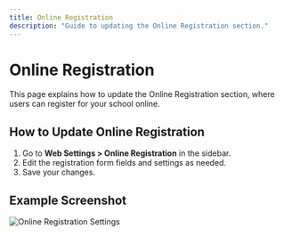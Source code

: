 ```yaml
---
title: Online Registration
description: "Guide to updating the Online Registration section."
---
```


# Online Registration

This page explains how to update the Online Registration section, where users can register for your school online.

## How to Update Online Registration

1. Go to **Web Settings > Online Registration** in the sidebar.
2. Edit the registration form fields and settings as needed.
3. Save your changes.

## Example Screenshot

![Online Registration Settings](../assets/online-registration-settings.png) 